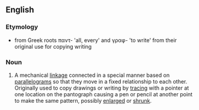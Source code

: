 ==English==

===Etymology===
*from Greek roots παντ- 'all, every' and γραφ- 'to write'  from their original use for copying writing

===Noun===
{{en-noun}}

#A mechanical [[linkage]] connected in a special manner based on [[parallelogram]]s so that they move in a fixed relationship to each other.  Originally used to copy drawings or writing by [[tracing]] with a pointer at one location on the pantograph causing a pen or pencil at another point to make the same pattern, possibly [[enlarged]] or [[shrunk]].